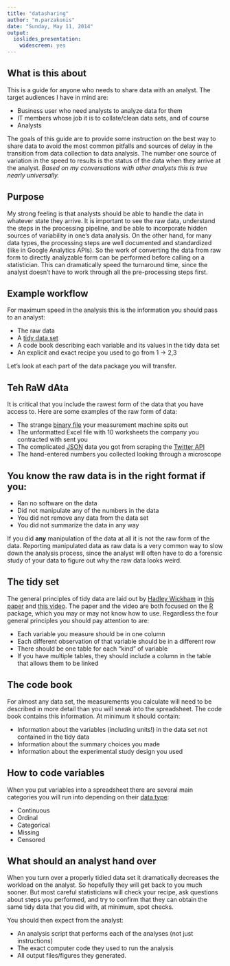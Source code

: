 ```yaml
---
title: "datasharing"
author: "m.parzakonis"
date: "Sunday, May 11, 2014"
output:
  ioslides_presentation:
    widescreen: yes
---
```


## What is this about

This is a guide for anyone who needs to share data with an analyst. The target audiences I have in mind are:

- Business user who need analysts to analyze data for them
- IT members whose job it is to collate/clean data sets, and of course
- Analysts

The goals of this guide are to provide some instruction on the best way to share data to avoid the most common pitfalls
and sources of delay in the transition from data collection to data analysis. The number one source of variation in the speed to results is the status of the data when they arrive at the analyst. *Based on my conversations with other analysts this is true nearly universally.*

## Purpose

My strong feeling is that analysts should be able to handle the data in whatever state they arrive. It is important
to see the raw data, understand the steps in the processing pipeline, and be able to incorporate hidden sources of
variability in one's data analysis. On the other hand, for many data types, the processing steps are well documented
and standardized (like in Google Analytics APIs). So the work of converting the data from raw form to directly analyzable form can be performed 
before calling on a statistician. This can dramatically speed the turnaround time, since the analyst doesn't
have to work through all the pre-processing steps first. 

## Example workflow

For maximum speed in the analysis this is the information you should pass to an analyst:  

- The raw data
- A [tidy data set](http://vita.had.co.nz/papers/tidy-data.pdf)
- A code book describing each variable and its values in the tidy data set
- An explicit and exact recipe you used to go from 1 -> 2,3

Let's look at each part of the data package you will transfer. 

## Teh RaW dAta
It is critical that you include the rawest form of the data that you have access to. Here are some examples of the
raw form of data:

- The strange [binary file](http://en.wikipedia.org/wiki/Binary_file) your measurement machine spits out
- The unformatted Excel file with 10 worksheets the company you contracted with sent you
- The complicated [JSON](http://en.wikipedia.org/wiki/JSON) data you got from scraping the [Twitter API](https://twitter.com/twitterapi)
- The hand-entered numbers you collected looking through a microscope

## You know the raw data is in the right format if you: 

- Ran no software on the data
- Did not manipulate any of the numbers in the data
- You did not remove any data from the data set
- You did not summarize the data in any way

If you did **any** manipulation of the data at all it is not the raw form of the data. Reporting manipulated data
as raw data is a very common way to slow down the analysis process, since the analyst will often have to do a
forensic study of your data to figure out why the raw data looks weird. 

## The tidy set

The general principles of tidy data are laid out by [Hadley Wickham](http://had.co.nz/) in [this paper](http://vita.had.co.nz/papers/tidy-data.pdf)
and [this video](http://vimeo.com/33727555). The paper and the video are both focused on the [R](http://www.r-project.org/) package, which you
may or may not know how to use. Regardless the four general principles you should pay attention to are:

- Each variable you measure should be in one column
- Each different observation of that variable should be in a different row
- There should be one table for each "kind" of variable
- If you have multiple tables, they should include a column in the table that allows them to be linked

## The code book

For almost any data set, the measurements you calculate will need to be described in more detail than you will sneak
into the spreadsheet. The code book contains this information. At minimum it should contain:

- Information about the variables (including units!) in the data set not contained in the tidy data 
- Information about the summary choices you made
- Information about the experimental study design you used

## How to code variables

When you put variables into a spreadsheet there are several main categories you will run into depending on their [data type](http://en.wikipedia.org/wiki/Statistical_data_type):

- Continuous
- Ordinal
- Categorical
- Missing 
- Censored

## What should an analyst hand over

When you turn over a properly tidied data set it dramatically decreases the workload on the analyst. So hopefully
they will get back to you much sooner. But most careful statisticians will check your recipe, ask questions about
steps you performed, and try to confirm that they can obtain the same tidy data that you did with, at minimum, spot
checks.

You should then expect from the analyst:

- An analysis script that performs each of the analyses (not just instructions)
- The exact computer code they used to run the analysis
- All output files/figures they generated. 